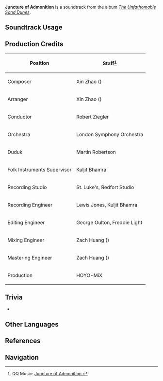 {{Soundtrack Infobox
|image          = The Unfathomable Sand Dunes.png
|album          = The Unfathomable Sand Dunes
|disc           = 2
|number         = 74
|featured       =
|featured2      =
|featured3      =
|featured_disc  =
|featured_disc2 =
|featured_disc3 =
|youtube_id     = -hYYwrd876Y
|spotify_id     = 2kZtAq0kU9Zxt3A32cAaS2
|previous       = Steps to Heptas
|next           = Emerald in the Desert
}}
'''Juncture of Admonition''' is a soundtrack from the album ''[[The Unfathomable Sand Dunes]]''.

==Soundtrack Usage==
{{Soundtrack Usage
|location = Towers of Betrayal
}}

==Production Credits==
{| class="wikitable"
! Position
! Staff<ref>QQ Music: [https://y.qq.com/n/ryqq/songDetail/000ov6Xw3ILNwk Juncture of Admonition {{zh|伏谏之刻}}]</ref>
|-
! Composer
| Xin Zhao ({{zh|赵鑫}})
|-
! Arranger
| Xin Zhao ({{zh|赵鑫}})
|-
! Conductor
| Robert Ziegler
|-
! Orchestra
| London Symphony Orchestra
|-
! Duduk
| Martin Robertson
|-
! Folk Instruments Supervisor
| Kuljit Bhamra
|-
! Recording Studio
| St. Luke's, Redfort Studio
|-
! Recording Engineer
| Lewis Jones, Kuljit Bhamra
|-
! Editing Engineer
| George Oulton, Freddie Light
|-
! Mixing Engineer
| Zach Huang ({{zh|黄巍}})
|-
! Mastering Engineer
| Zach Huang ({{zh|黄巍}})
|-
! Production
| HOYO-MiX
|}
<!--
==Gallery==
<gallery>
</gallery>
-->
==Trivia==
* {{Transclude|Steps to Heptas|TowersOfBetrayalLeitmotif|section=1}}

==Other Languages==
{{Other Languages
|en      = Juncture of Admonition
|zhs     = 伏谏之刻
|zhs_rm  = Fújiàn zhī Kè
|zht     = 伏諫之刻
|zht_rm  = Fújiàn zhī Kè
|zh_tl   = Moment of Admonition
|ja      = 忠言を聞く刻
|ja_rm   = Chuugen wo Kiku Koku
|ja_tl   = 
}}

==References==
{{Reflist}}

==Navigation==
{{Soundtrack Navbox|The Unfathomable Sand Dunes}}